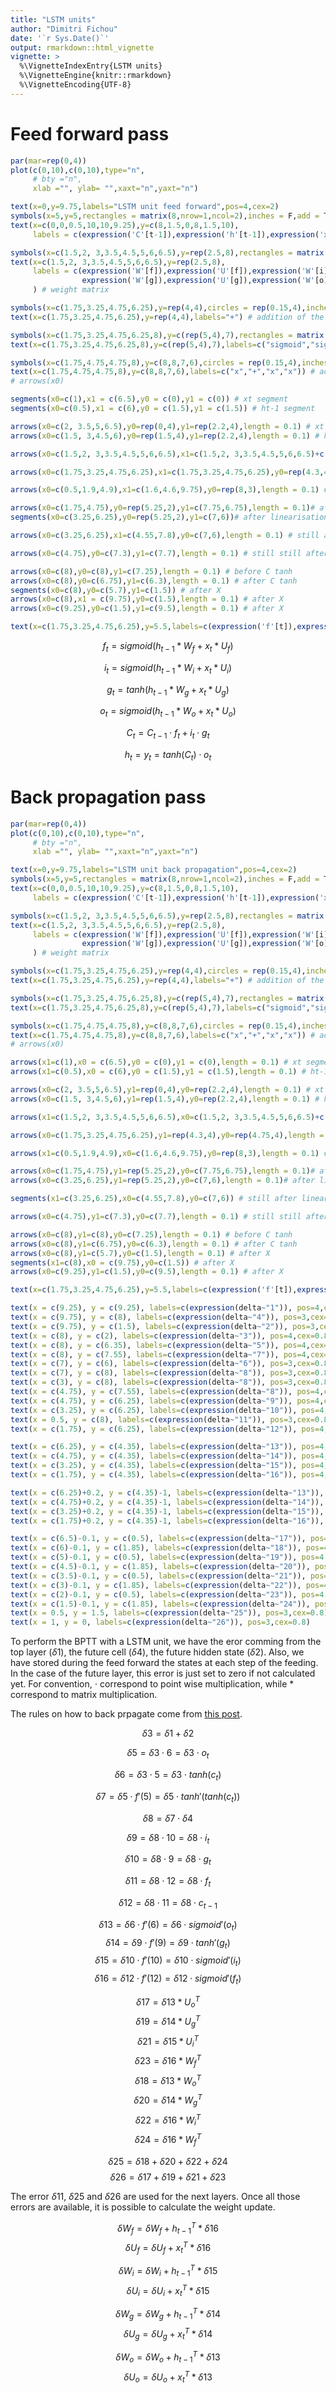 ```yaml
---
title: "LSTM units"
author: "Dimitri Fichou"
date: '`r Sys.Date()`'
output: rmarkdown::html_vignette
vignette: >
  %\VignetteIndexEntry{LSTM units}
  %\VignetteEngine{knitr::rmarkdown}
  %\VignetteEncoding{UTF-8}
---
```



# Feed forward pass

```r
par(mar=rep(0,4))
plot(c(0,10),c(0,10),type="n",
     # bty ="n",
     xlab ="", ylab= "",xaxt="n",yaxt="n")

text(x=0,y=9.75,labels="LSTM unit feed forward",pos=4,cex=2)
symbols(x=5,y=5,rectangles = matrix(8,nrow=1,ncol=2),inches = F,add = T) # unit itself
text(x=c(0,0,0.5,10,10,9.25),y=c(8,1.5,0,8,1.5,10),
     labels = c(expression('C'[t-1]),expression('h'[t-1]),expression('x'[t]),expression('C'[t]),expression('h'[t]),expression('y'[t])))

symbols(x=c(1.5,2, 3,3.5,4.5,5,6,6.5),y=rep(2.5,8),rectangles = matrix(c(0.45,0.6),nrow=8,ncol=2,byrow = T),inches = F,add = T) # weight matrix
text(x=c(1.5,2, 3,3.5,4.5,5,6,6.5),y=rep(2.5,8),
     labels = c(expression('W'[f]),expression('U'[f]),expression('W'[i]),expression('U'[i]),
                expression('W'[g]),expression('U'[g]),expression('W'[o]),expression('U'[o]))
     ) # weight matrix

symbols(x=c(1.75,3.25,4.75,6.25),y=rep(4,4),circles = rep(0.15,4),inches = F,add = T) # addition of the weight matrix from x and hidden
text(x=c(1.75,3.25,4.75,6.25),y=rep(4,4),labels="+") # addition of the weight matrix from x and hidden

symbols(x=c(1.75,3.25,4.75,6.25,8),y=c(rep(5,4),7),rectangles = matrix(c(1,0.5),nrow=5,ncol=2,byrow = T),inches = F,add = T) # linearisation
text(x=c(1.75,3.25,4.75,6.25,8),y=c(rep(5,4),7),labels=c("sigmoid","sigmoid","tanh","sigmoid","tanh")) # linearisation

symbols(x=c(1.75,4.75,4.75,8),y=c(8,8,7,6),circles = rep(0.15,4),inches = F,add = T) # addition of the weight matrix from x and hidden
text(x=c(1.75,4.75,4.75,8),y=c(8,8,7,6),labels=c("x","+","x","x")) # addition of the weight matrix from x and hidden
# arrows(x0)

segments(x0=c(1),x1 = c(6.5),y0 = c(0),y1 = c(0)) # xt segment
segments(x0=c(0.5),x1 = c(6),y0 = c(1.5),y1 = c(1.5)) # ht-1 segment

arrows(x0=c(2, 3.5,5,6.5),y0=rep(0,4),y1=rep(2.2,4),length = 0.1) # xt arrows
arrows(x0=c(1.5, 3,4.5,6),y0=rep(1.5,4),y1=rep(2.2,4),length = 0.1) # ht-1 arrows

arrows(x0=c(1.5,2, 3,3.5,4.5,5,6,6.5),x1=c(1.5,2, 3,3.5,4.5,5,6,6.5)+c(0.1,-0.1),y0=rep(2.8,8),y1=rep(3.85,8),length = 0.1) # before addition arrows

arrows(x0=c(1.75,3.25,4.75,6.25),x1=c(1.75,3.25,4.75,6.25),y0=rep(4.3,4),y1=rep(4.75,4),length = 0.1) # before linearisation

arrows(x0=c(0.5,1.9,4.9),x1=c(1.6,4.6,9.75),y0=rep(8,3),length = 0.1) # C t-1 to Ct arrows

arrows(x0=c(1.75,4.75),y0=rep(5.25,2),y1=c(7.75,6.75),length = 0.1)# after linearisation
segments(x0=c(3.25,6.25),y0=rep(5.25,2),y1=c(7,6))# after linearisation

arrows(x0=c(3.25,6.25),x1=c(4.55,7.8),y0=c(7,6),length = 0.1) # still after linearisation

arrows(x0=c(4.75),y0=c(7.3),y1=c(7.7),length = 0.1) # still still after linearisation

arrows(x0=c(8),y0=c(8),y1=c(7.25),length = 0.1) # before C tanh
arrows(x0=c(8),y0=c(6.75),y1=c(6.3),length = 0.1) # after C tanh
segments(x0=c(8),y0=c(5.7),y1=c(1.5)) # after X
arrows(x0=c(8),x1 = c(9.75),y0=c(1.5),length = 0.1) # after X
arrows(x0=c(9.25),y0=c(1.5),y1=c(9.5),length = 0.1) # after X

text(x=c(1.75,3.25,4.75,6.25),y=5.5,labels=c(expression('f'[t]),expression('i'[t]),expression('g'[t]),expression('o'[t])),pos = 4)
```

$$ f_t = sigmoid(h_{t-1} * W_f + x_t * U_f) $$

$$ i_t = sigmoid(h_{t-1} * W_i + x_t * U_i) $$

$$ g_t = tanh(h_{t-1} * W_g + x_t * U_g) $$

$$ o_t = sigmoid(h_{t-1} * W_o + x_t * U_o) $$

$$ C_t = C_{t-1} \cdot f_t + i_t \cdot g_t $$

$$ h_t = y_t = tanh(C_t) \cdot o_t $$

# Back propagation pass

```r
par(mar=rep(0,4))
plot(c(0,10),c(0,10),type="n",
     # bty ="n",
     xlab ="", ylab= "",xaxt="n",yaxt="n")

text(x=0,y=9.75,labels="LSTM unit back propagation",pos=4,cex=2)
symbols(x=5,y=5,rectangles = matrix(8,nrow=1,ncol=2),inches = F,add = T) # unit itself
text(x=c(0,0,0.5,10,10,9.25),y=c(8,1.5,0,8,1.5,10),
     labels = c(expression('C'[t-1]),expression('h'[t-1]),expression('x'[t]),expression('C'[t]),expression('h'[t]),expression('y'[t])))

symbols(x=c(1.5,2, 3,3.5,4.5,5,6,6.5),y=rep(2.5,8),rectangles = matrix(c(0.45,0.6),nrow=8,ncol=2,byrow = T),inches = F,add = T) # weight matrix
text(x=c(1.5,2, 3,3.5,4.5,5,6,6.5),y=rep(2.5,8),
     labels = c(expression('W'[f]),expression('U'[f]),expression('W'[i]),expression('U'[i]),
                expression('W'[g]),expression('U'[g]),expression('W'[o]),expression('U'[o]))
     ) # weight matrix

symbols(x=c(1.75,3.25,4.75,6.25),y=rep(4,4),circles = rep(0.15,4),inches = F,add = T) # addition of the weight matrix from x and hidden
text(x=c(1.75,3.25,4.75,6.25),y=rep(4,4),labels="+") # addition of the weight matrix from x and hidden

symbols(x=c(1.75,3.25,4.75,6.25,8),y=c(rep(5,4),7),rectangles = matrix(c(1,0.5),nrow=5,ncol=2,byrow = T),inches = F,add = T) # linearisation
text(x=c(1.75,3.25,4.75,6.25,8),y=c(rep(5,4),7),labels=c("sigmoid","sigmoid","tanh","sigmoid","tanh")) # linearisation

symbols(x=c(1.75,4.75,4.75,8),y=c(8,8,7,6),circles = rep(0.15,4),inches = F,add = T) # addition of the weight matrix from x and hidden
text(x=c(1.75,4.75,4.75,8),y=c(8,8,7,6),labels=c("x","+","x","x")) # addition of the weight matrix from x and hidden
# arrows(x0)

arrows(x1=c(1),x0 = c(6.5),y0 = c(0),y1 = c(0),length = 0.1) # xt segment
arrows(x1=c(0.5),x0 = c(6),y0 = c(1.5),y1 = c(1.5),length = 0.1) # ht-1 segment

arrows(x0=c(2, 3.5,5,6.5),y1=rep(0,4),y0=rep(2.2,4),length = 0.1) # xt arrows
arrows(x0=c(1.5, 3,4.5,6),y1=rep(1.5,4),y0=rep(2.2,4),length = 0.1) # ht-1 arrows

arrows(x1=c(1.5,2, 3,3.5,4.5,5,6,6.5),x0=c(1.5,2, 3,3.5,4.5,5,6,6.5)+c(0.1,-0.1),y1=rep(2.8,8),y0=rep(3.85,8),length = 0.1) # before addition arrows

arrows(x0=c(1.75,3.25,4.75,6.25),y1=rep(4.3,4),y0=rep(4.75,4),length = 0.1) # before linearisation

arrows(x1=c(0.5,1.9,4.9),x0=c(1.6,4.6,9.75),y0=rep(8,3),length = 0.1) # C t-1 to Ct arrows

arrows(x0=c(1.75,4.75),y1=rep(5.25,2),y0=c(7.75,6.75),length = 0.1)# after linearisation
arrows(x0=c(3.25,6.25),y1=rep(5.25,2),y0=c(7,6),length = 0.1)# after linearisation

segments(x1=c(3.25,6.25),x0=c(4.55,7.8),y0=c(7,6)) # still after linearisation

arrows(x0=c(4.75),y1=c(7.3),y0=c(7.7),length = 0.1) # still still after linearisation

arrows(x0=c(8),y1=c(8),y0=c(7.25),length = 0.1) # before C tanh
arrows(x0=c(8),y1=c(6.75),y0=c(6.3),length = 0.1) # after C tanh
arrows(x0=c(8),y1=c(5.7),y0=c(1.5),length = 0.1) # after X
segments(x1=c(8),x0 = c(9.75),y0=c(1.5)) # after X
arrows(x0=c(9.25),y1=c(1.5),y0=c(9.5),length = 0.1) # after X

text(x=c(1.75,3.25,4.75,6.25),y=5.5,labels=c(expression('f'[t]),expression('i'[t]),expression('g'[t]),expression('o'[t])),pos = 4)

text(x = c(9.25), y = c(9.25), labels=c(expression(delta~"1")), pos=4,cex=0.8)
text(x = c(9.75), y = c(8), labels=c(expression(delta~"4")), pos=3,cex=0.8)
text(x = c(9.75), y = c(1.5), labels=c(expression(delta~"2")), pos=3,cex=0.8)
text(x = c(8), y = c(2), labels=c(expression(delta~"3")), pos=4,cex=0.8)
text(x = c(8), y = c(6.35), labels=c(expression(delta~"5")), pos=4,cex=0.8)
text(x = c(8), y = c(7.55), labels=c(expression(delta~"7")), pos=4,cex=0.8)
text(x = c(7), y = c(6), labels=c(expression(delta~"6")), pos=3,cex=0.8)
text(x = c(7), y = c(8), labels=c(expression(delta~"8")), pos=3,cex=0.8)
text(x = c(3), y = c(8), labels=c(expression(delta~"8")), pos=3,cex=0.8)
text(x = c(4.75), y = c(7.55), labels=c(expression(delta~"8")), pos=4,cex=0.8)
text(x = c(4.75), y = c(6.25), labels=c(expression(delta~"9")), pos=4,cex=0.8)
text(x = c(3.25), y = c(6.25), labels=c(expression(delta~"10")), pos=4,cex=0.8)
text(x = 0.5, y = c(8), labels=c(expression(delta~"11")), pos=3,cex=0.8)
text(x = c(1.75), y = c(6.25), labels=c(expression(delta~"12")), pos=4,cex=0.8)

text(x = c(6.25), y = c(4.35), labels=c(expression(delta~"13")), pos=4,cex=0.8)
text(x = c(4.75), y = c(4.35), labels=c(expression(delta~"14")), pos=4,cex=0.8)
text(x = c(3.25), y = c(4.35), labels=c(expression(delta~"15")), pos=4,cex=0.8)
text(x = c(1.75), y = c(4.35), labels=c(expression(delta~"16")), pos=4,cex=0.8)

text(x = c(6.25)+0.2, y = c(4.35)-1, labels=c(expression(delta~"13")), pos=4,cex=0.8)
text(x = c(4.75)+0.2, y = c(4.35)-1, labels=c(expression(delta~"14")), pos=4,cex=0.8)
text(x = c(3.25)+0.2, y = c(4.35)-1, labels=c(expression(delta~"15")), pos=4,cex=0.8)
text(x = c(1.75)+0.2, y = c(4.35)-1, labels=c(expression(delta~"16")), pos=4,cex=0.8)

text(x = c(6.5)-0.1, y = c(0.5), labels=c(expression(delta~"17")), pos=4,cex=0.8)
text(x = c(6)-0.1, y = c(1.85), labels=c(expression(delta~"18")), pos=4,cex=0.8)
text(x = c(5)-0.1, y = c(0.5), labels=c(expression(delta~"19")), pos=4,cex=0.8)
text(x = c(4.5)-0.1, y = c(1.85), labels=c(expression(delta~"20")), pos=4,cex=0.8)
text(x = c(3.5)-0.1, y = c(0.5), labels=c(expression(delta~"21")), pos=4,cex=0.8)
text(x = c(3)-0.1, y = c(1.85), labels=c(expression(delta~"22")), pos=4,cex=0.8)
text(x = c(2)-0.1, y = c(0.5), labels=c(expression(delta~"23")), pos=4,cex=0.8)
text(x = c(1.5)-0.1, y = c(1.85), labels=c(expression(delta~"24")), pos=4,cex=0.8)
text(x = 0.5, y = 1.5, labels=c(expression(delta~"25")), pos=3,cex=0.8)
text(x = 1, y = 0, labels=c(expression(delta~"26")), pos=3,cex=0.8)
```

To perform the BPTT with a LSTM unit, we have the eror comming from the top layer ($\delta 1$), the future cell ($\delta 4$), the future hidden state ($\delta 2$). Also, we have stored during the feed forward the states at each step of the feeding. In the case of the future layer, this error is just set to zero if not calculated yet. For convention, $\cdot$ correspond to point wise multiplication, while $*$ correspond to matrix multiplication.

The rules on how to back prpagate come from [this post](http://practicalcryptography.com/miscellaneous/machine-learning/graphically-determining-backpropagation-equations/).

$$\delta 3 = \delta 1 + \delta 2 $$

$$\delta 5 = \delta 3 \cdot 6 = \delta 3 \cdot o_t $$

$$\delta 6 = \delta 3 \cdot 5 = \delta 3 \cdot tanh(c_t) $$

$$\delta 7 = \delta 5 \cdot f'(5) = \delta 5 \cdot tanh'(tanh(c_t)) $$

$$\delta 8 = \delta 7 \cdot \delta 4  $$

$$\delta 9 = \delta 8 \cdot 10 = \delta 8 \cdot i_t  $$

$$\delta 10 = \delta 8 \cdot 9 = \delta 8 \cdot g_t  $$

$$\delta 11 = \delta 8 \cdot 12 = \delta 8 \cdot f_t  $$

$$\delta 12 = \delta 8 \cdot 11 = \delta 8 \cdot c_{t-1}  $$

$$\delta 13 = \delta 6 \cdot f'(6) = \delta 6 \cdot sigmoid'(o_t) $$
$$\delta 14 = \delta 9 \cdot f'(9) = \delta 9 \cdot tanh'(g_t) $$
$$\delta 15 = \delta 10 \cdot f'(10) = \delta 10 \cdot sigmoid'(i_t) $$
$$\delta 16 = \delta 12 \cdot f'(12) = \delta 12 \cdot sigmoid'(f_t) $$

$$\delta 17 = \delta 13 * U_o^T $$
$$\delta 19 = \delta 14 * U_g^T $$
$$\delta 21 = \delta 15 * U_i^T $$
$$\delta 23 = \delta 16 * W_f^T $$
$$\delta 18 = \delta 13 * W_o^T $$
$$\delta 20 = \delta 14 * W_g^T $$
$$\delta 22 = \delta 16 * W_i^T $$
$$\delta 24 = \delta 16 * W_f^T $$

$$\delta 25 = \delta 18 + \delta 20 + \delta 22 + \delta 24 $$
$$\delta 26 = \delta 17 + \delta 19 + \delta 21 + \delta 23 $$

The error $\delta 11$, $\delta 25$ and $\delta 26$ are used for the next layers. Once all those errors are available, it is possible to calculate the weight update.

$$\delta W_f = \delta W_f + h_{t-1}^T * \delta 16 $$
$$\delta U_f = \delta U_f + x_{t}^T * \delta 16 $$

$$\delta W_i = \delta W_i + h_{t-1}^T * \delta 15 $$
$$\delta U_i = \delta U_i + x_{t}^T * \delta 15 $$

$$\delta W_g = \delta W_g + h_{t-1}^T * \delta 14 $$
$$\delta U_g = \delta U_g + x_{t}^T * \delta 14 $$

$$\delta W_o = \delta W_o + h_{t-1}^T * \delta 13 $$
$$\delta U_o = \delta U_o + x_{t}^T * \delta 13 $$

